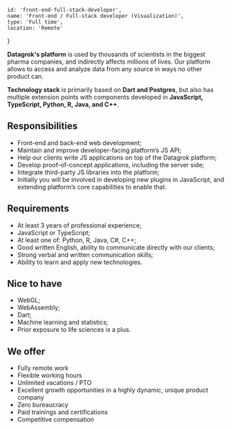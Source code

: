 <!-- markdownlint-disable first-line-h1 -->


    id: 'front-end-full-stack-developer',
    name: 'Front-end / Full-stack developer (Visualization)',
    type: 'Full time',
    location: 'Remote'
}

<Card meta={meta}>

**Datagrok's platform** is used by thousands of scientists in the biggest pharma companies, and indirectly affects millions of lives. Our platform allows to access and analyze data from any source in ways no other product can.

**Technology stack** is primarily based on **Dart and Postgres**, but also has multiple extension points with components developed in **JavaScript, TypeScript, Python, R, Java, and C++**.

## Responsibilities

- Front-end and back-end web development;
- Maintain and improve developer-facing platform’s JS API;
- Help our clients write JS applications on top of the Datagrok platform;
- Develop proof-of-concept applications, including the server side;
- Integrate third-party JS libraries into the platform;
- Initially you will be involved in developing new plugins in JavaScript, and extending platform’s core capabilities to enable that.

## Requirements

- At least 3 years of professional experience;
- JavaScript or TypeScript;
- At least one of: Python, R, Java, C#, C++;
- Good written English, ability to communicate directly with our clients;
- Strong verbal and written communication skills;
- Ability to learn and apply new technologies.

## Nice to have

- WebGL;
- WebAssembly;
- Dart;
- Machine learning and statistics;
- Prior exposure to life sciences is a plus.

## We offer

- Fully remote work
- Flexible working hours
- Unlimited vacations / PTO
- Excellent growth opportunities in a highly dynamic, unique product company
- Zero bureaucracy
- Paid trainings and certifications
- Competitive compensation

</Card>
